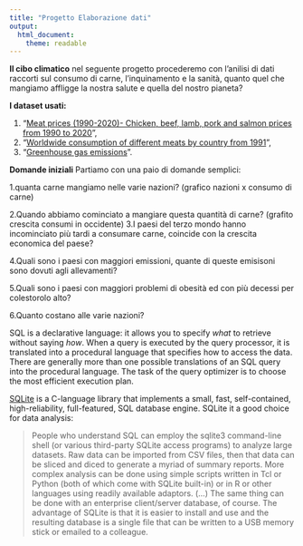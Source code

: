 ```yaml
---
title: "Progetto Elaborazione dati"
output:
  html_document:
    theme: readable
---
```



**Il cibo climatico** nel seguente progetto procederemo con l'anilisi di dati raccorti sul consumo di carne,
l'inquinamento e la sanità, quanto quel che mangiamo affligge la nostra salute e quella del nostro pianeta? 

**I dataset usati:**

1. "[Meat prices (1990-2020)- Chicken, beef, lamb, pork and salmon prices from 1990 to 2020](https://www.kaggle.com/kianwee/meat-prices-19902020)", 
2. "[Worldwide consumption of different meats by country from 1991](https://www.kaggle.com/vagifa/meatconsumption)",
3. "[Greenhouse gas emissions](https://github.com/owid/co2-data/blob/master/owid-co2-data.csv)". 

**Domande iniziali**
Partiamo con una paio di domande semplici:

  1.quanta carne mangiamo nelle varie nazioni?
  (grafico nazioni x consumo di carne)
  
  2.Quando abbiamo cominciato a mangiare questa quantità di carne?
  (grafito crescita consumi in occidente)
  3.I paesi del terzo mondo hanno incominciato più tardi a consumare carne, coincide con la crescita economica del        paese?
  
  4.Quali sono i paesi con maggiori emissioni, quante di queste emisisoni sono dovuti agli allevamenti?
  
  5.Quali sono i paesi con maggiori problemi di obesità ed con più decessi per colestorolo alto?
  
  6.Quanto costano alle varie nazioni?
  
  
  
  

SQL is a declarative language: it allows you to specify *what* to retrieve without saying *how*. When a query is executed by the query processor, it is translated into a procedural language that specifies how to access the data. There are generally more than one possible translations of an SQL query into the procedural language. The task of the query optimizer is to choose the most efficient execution plan.

[SQLite](https://www.sqlite.org/index.html) is a C-language library that implements a small, fast, self-contained, high-reliability, full-featured, SQL database engine. SQLite it a good choice for data analysis:

>People who understand SQL can employ the sqlite3 command-line shell (or various third-party SQLite access programs) to analyze large datasets. Raw data can be imported from CSV files, then that data can be sliced and diced to generate a myriad of summary reports. More complex analysis can be done using simple scripts written in Tcl or Python (both of which come with SQLite built-in) or in R or other languages using readily available adaptors. (...) The same thing can be done with an enterprise client/server database, of course. The advantage of SQLite is that it is easier to install and use and the resulting database is a single file that can be written to a USB memory stick or emailed to a colleague.
